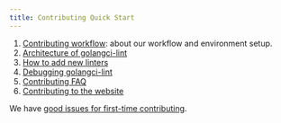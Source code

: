 ```yaml
---
title: Contributing Quick Start
---
```


1. [Contributing workflow](/contributing/workflow/): about our workflow and environment setup.
2. [Architecture of golangci-lint](/contributing/architecture/)
3. [How to add new linters](/contributing/new-linters/)
4. [Debugging golangci-lint](/contributing/debug/)
5. [Contributing FAQ](/contributing/faq/)
6. [Contributing to the website](/contributing/website/)

We have [good issues for first-time contributing](https://github.com/anduril/golangci-lint/issues?q=is%3Aopen+label%3A%22good+first+issue%22+sort%3Areactions-%2B1-desc).
